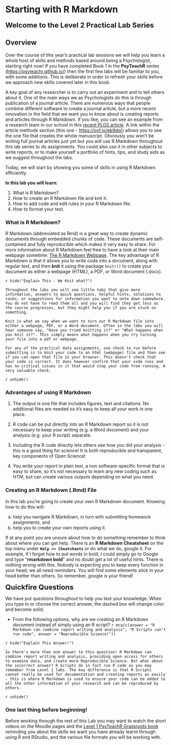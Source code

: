 # Starting with R Markdown

<span style="font-size: 22px; font-weight: bold; color: var(--purple);">Welcome to the Level 2 Practical Lab Series</span>

## Overview

Over the course of this year's practical lab sessions we will help you learn a whole host of skills and methods based around being a Psychologist, starting right now! If you have completed Book 1 in the **PsyTeachR** series (<a href="https://psyteachr.github.io/" target = "_blank">https://psyteachr.github.io/</a>) then the first few labs will be familiar to you, with some additions. This is deliberate in order to refresh your skills before we approach new skills covered later in this book.

A key goal of any researcher is to carry out an experiment and to tell others about it. One of the main ways we as Psychologists do this is through publication of a journal article. There are numerous ways that people combine different software to create a journal article, but a more recent innovation in the field that we want you to know about is creating reports and articles through R Markdown. If you like, you can see an example from a research team in our school in this <a href ="http://journals.plos.org/plosone/article?id=10.1371/journal.pone.0185093" target = "_blank">recent PLOS article</a>. A link within the article methods section (this one - <a href="https://osf.io/eb9dq/" target = "_blank">https://osf.io/eb9dq/</a>) allows you to see the one file that creates the whole manuscript. Obviously you won't be writing full journal articles just yet but you will use R Markdown throughout this lab series to do assignments. You could also use it in other subjects to write reports, or to make yourself a portfolio of hints, tips, and study aids as we suggest throughout the labs. 

Today, we will start by showing you some of skills in using R Markdown efficiently.

**In this lab you will learn\:**

1. What is R Markdown?
2. How to create an R Markdown file and knit it.
3. How to add code and edit rules in your R Markdown file.
4. How to format your text.

### What is R Markdown?

R Markdown (abbreviated as Rmd) is a great way to create dynamic documents through embedded chunks of code. These documents are self-contained and fully reproducible which makes it very easy to share. For more information about R Markdown feel free to have a look at their main webpage sometime: <a href="http://rmarkdown.rstudio.com" target = "_blank">The R Markdown Webpage</a>. The key advantage of R Markdown is that it allows you to write code into a document, along with regular text, and then **knit** it using the package `knitr()` to create your document as either a webpage (HTML), a PDF, or Word document (.docx). 

`r hide("Explain This - We Knit what?")`
```block
Throughout the labs you will see little tabs that give more information, answers to quick questions, helpful hints, solutions to tasks, or suggestions for information you want to note down somewhere. You do not have to read them all and you will find they get less as the course progresses, but they might help you if you are stuck on something.    

Knit is what we say when we want to turn our R Markdown file into either a webpage, PDF, or a Word document. Often in the labs you will hear someone say, "Have you tried knitting it?" or "What happens when you knit it?". This simply means what happens when you try turning your file into a pdf or webpage. 

For any of the practical data assignments, one check to run before submitting is to knit your code to an html (webpage) file and then see if you can open that file in your browser. This doesn't check that your code is correct. It does however confirm that your code runs and has no critical issues in it that would stop your code from running. A very valuable check.
```
`r unhide()`  

### Advantages of using R Markdown

1. The output is one file that includes figures, text and citations. No additional files are needed so it's easy to keep all your work in one place. 

2. R code can be put directly into an R Markdown report so it is not necessary to keep your writing (e.g. a Word document) and your analysis (e.g. your R script) separate.  

3. Including the R code directly lets others see how you did your analysis - this is a good thing for science! It is both reproducible and transparent, key components of Open Science!  

4. You write your report in plain text, a non software-specific format that is easy to share, so it's not necessary to learn any new coding such as HTM, but can create various outputs depending on what you need. 

### Creating an R Markdown (.Rmd) File

In this lab you're going to create your own R Markdown document. Knowing how to do this will:

a. help you navigate R Markdown, in turn with submitting homework assignments, and
b. help you to create your own reports using it.

If at any point you are unsure about how to do something remember to think about where you can get help. There is an **R Markdown Cheatsheet** on the top menu under **`Help >> Cheatsheets`** or do what we do, google it. For example, if I forget how to put words in bold, I could simply go to Google and type "**rmarkdown bold**" and no doubt get a lot of useful hints. There is nothing wrong with this. Nobody is expecting you to keep every function in your head; we all need reminders. You will find some elements stick in your head better than others. So remember, google is your friend!

<span style="font-size: 22px; font-weight: bold; color: var(--green);">Quickfire Questions</span>

We have put questions throughout to help you test your knowledge. When you type in or choose the correct answer, the dashed box will change color and become solid.

- From the following options, why are we creating an R Markdown document instead of simply using an R script? `r mcq(c(answer = "R Markdown can combine report writing and analysis", "R Scripts can't run code", answer = "Reproducible Science!"))`  

`r hide("Explain This Answer!")`
```block
So there's more than one answer to this question! R Markdown can combine report writing and analysis, providing open access for others to examine data, and create more Reproducible Science. But what about the incorrect answer? R Scripts do in fact run R code as you may remember from Level 1 labs. The key difference is that R Scripts cannot really be used for documentation and creating reports as easily - this is where R Markdown is used to ensure your code can be added to all the other information of your research and can be reproduced by others.
```
`r unhide()`  

### One last thing before beginning!

Before working through the rest of this Lab you may want to watch the short videos on the Moodle pages and the <a href = "https://psyteachr.github.io/ug1-practical/" target = "_blank">Level 1 PsyTeachR Grassroots book</a> reminding you about the skills we want you have already learnt through using R and RStudio, and the various file formats you will be working with. 

